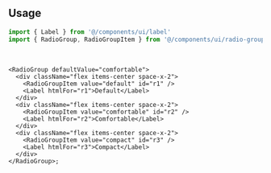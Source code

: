 ```tsx file=<rootDir>/src/components/ui/radio-group.tsx title="components/ui/radio-group.tsx"
```

<br />

## Usage

```ts
import { Label } from '@/components/ui/label'
import { RadioGroup, RadioGroupItem } from '@/components/ui/radio-group'
```

<br />

```tsx
<RadioGroup defaultValue="comfortable">
  <div className="flex items-center space-x-2">
    <RadioGroupItem value="default" id="r1" />
    <Label htmlFor="r1">Default</Label>
  </div>
  <div className="flex items-center space-x-2">
    <RadioGroupItem value="comfortable" id="r2" />
    <Label htmlFor="r2">Comfortable</Label>
  </div>
  <div className="flex items-center space-x-2">
    <RadioGroupItem value="compact" id="r3" />
    <Label htmlFor="r3">Compact</Label>
  </div>
</RadioGroup>;

```